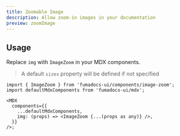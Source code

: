 ```yaml
---
title: Zoomable Image
description: Allow zoom-in images in your documentation
preview: zoomImage
---
```


## Usage

Replace `img` with `ImageZoom` in your MDX components.

> A default `sizes` property will be defined if not specified

```tsx title="page.tsx"
import { ImageZoom } from 'fumadocs-ui/components/image-zoom';
import defaultMdxComponents from 'fumadocs-ui/mdx';

<MDX
  components={{
    ...defaultMdxComponents,
    img: (props) => <ImageZoom {...(props as any)} />,
  }}
/>;
```

